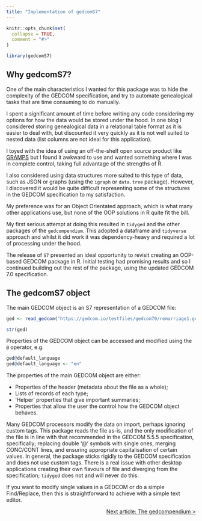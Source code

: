 ```yaml
---
title: "Implementation of gedcomS7"
---
```


```r
knitr::opts_chunk$set(
  collapse = TRUE,
  comment = "#>"
)
```

```r
library(gedcomS7)
```

## Why gedcomS7?

One of the main characteristics I wanted for this package was to hide the complexity of the GEDCOM specification, and try to automate genealogical tasks that are time consuming to do manually.

I spent a significant amount of time before writing any code considering my options for how the data would be stored under the hood. In one blog I considered storing genealogical data in a relational table format as it is easier to deal with, but discounted it very quickly as it is not well suited to nested data (list columns are not ideal for this application).

I toyed with the idea of using an off-the-shelf open source product like [GRAMPS](https://gramps-project.org) but I found it awkward to use and wanted something where I was in complete control, taking full advantage of the strengths of R.

I also considered using data structures more suited to this type of data, such as JSON or graphs (using the `igraph` or `data.tree` package). However, I discovered it would be quite difficult representing some of the structures in the GEDCOM specification to my satisfaction.

My preference was for an Object Orientated approach, which is what many other applications use, but none of the OOP solutions in R quite fit the bill.

My first serious attempt at doing this resulted in `tidyged` and the other packages of the `gedcompendium`. This adopted a dataframe and `tidyverse` approach and whilst it did work it was dependency-heavy and required a lot of processing under the hood.

The release of `S7` presented an ideal opportunity to revisit creating an OOP-based GEDCOM package in R. Initial testing had promising results and so I continued building out the rest of the package, using the updated GEDCOM 7.0 specification.

## The gedcomS7 object

The main GEDCOM object is an S7 representation of a GEDCOM file:

```r
ged <- read_gedcom("https://gedcom.io/testfiles/gedcom70/remarriage1.ged")

str(ged)
```

Properties of the GEDCOM object can be accessed and modified using the `@` operator, e.g.

```r
ged@default_language
ged@default_language <- "en"
```

The properties of the main GEDCOM object are either:

* Properties of the header (metadata about the file as a whole);
* Lists of records of each type;
* 'Helper' properties that give important summaries;
* Properties that allow the user the control how the GEDCOM object behaves.


Many GEDCOM processors modify the data on import, perhaps ignoring custom tags. This package reads the file as-is, and the only modification of the file is in line with that recommended in the GEDCOM 5.5.5 specification, specifically; replacing double '@' symbols with single ones, merging CONC/CONT lines, and ensuring appropriate capitalisation of certain values. In general, the package sticks rigidly to the GEDCOM specification and does not use custom tags. There is a real issue with other desktop applications creating their own flavours of file and diverging from the specification; `tidyged` does not and will never do this.

If you want to modify single values in a GEDCOM or do a simple Find/Replace, then this is straightforward to achieve with a simple text editor.

<p style="text-align: right;"><a href="https://jl5000.github.io/tidyged/articles/gedcompendium.html">Next article: The gedcompendium ></a></p>







